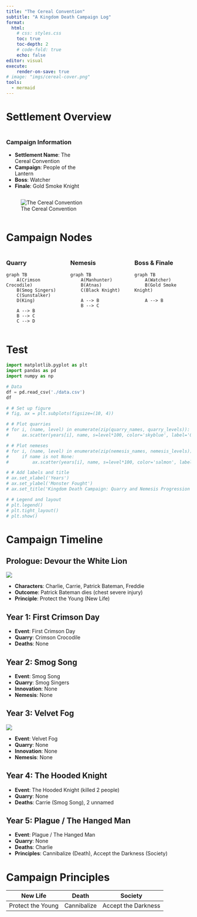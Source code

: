 ---
title: "The Cereal Convention"
subtitle: "A Kingdom Death Campaign Log"
format: 
  html:
    # css: styles.css
    toc: true
    toc-depth: 2
    # code-fold: true
    echo: false
editor: visual
execute: 
    render-on-save: true
# image: "imgs/cereal-cover.png"
tools:
  - mermaid
---

# Settlement Overview

::: {.column-page}
::: {.column width="40%"}
### Campaign Information
- **Settlement Name**: The Cereal Convention  
- **Campaign**: People of the Lantern  
- **Boss**: Watcher  
- **Finale**: Gold Smoke Knight  
:::

::: {.column width="50%"}
![The Cereal Convention](imgs/cereal-cover.png)
:::
:::

# Campaign Nodes

:::: {.columns}
::: {.column width="30%"}
### Quarry

```{mermaid}
graph TB
    A(Crimson Crocodile)
    B(Smog Singers)
    C(Sunstalker)
    D(King)

    A --> B
    B --> C
    C --> D
```
:::

::: {.column width="30%"}
### Nemesis
```{mermaid}
graph TB
    A(Manhunter)
    B(Atnas)
    C(Black Knight)

    A --> B
    B --> C
```
:::
::: {.column width="30%"}
### Boss & Finale
```{mermaid}
graph TB
    A(Watcher)
    B(Gold Smoke Knight)

    A --> B
```
:::
:::: 

# Test
::: {.column-page}
```{python}
import matplotlib.pyplot as plt
import pandas as pd
import numpy as np

# Data
df = pd.read_csv('./data.csv')
df

# # Set up figure
# fig, ax = plt.subplots(figsize=(10, 4))

# # Plot quarries
# for i, (name, level) in enumerate(zip(quarry_names, quarry_levels)):
#     ax.scatter(years[i], name, s=level*100, color='skyblue', label='Quarry' if i == 0 else "")

# # Plot nemeses
# for i, (name, level) in enumerate(zip(nemesis_names, nemesis_levels)):
#     if name is not None:
#         ax.scatter(years[i], name, s=level*100, color='salmon', label='Nemesis' if i == 0 else "")

# # Add labels and title
# ax.set_xlabel('Years')
# ax.set_ylabel('Monster Fought')
# ax.set_title('Kingdom Death Campaign: Quarry and Nemesis Progression')

# # Legend and layout
# plt.legend()
# plt.tight_layout()
# plt.show()

```
:::


# Campaign Timeline

## Prologue: Devour the White Lion


:::{.column-screen}
![](imgs/CrimsonCroc.png)
:::

::: {#prologue .callout-note collapse="true"}
- **Characters**: Charlie, Carrie, Patrick Bateman, Freddie
- **Outcome**: Patrick Bateman dies (chest severe injury)
- **Principle**: Protect the Young (New Life)
:::

## Year 1: First Crimson Day
::: {#year1 .callout-tip collapse="true"}
- **Event**: First Crimson Day  
- **Quarry**: Crimson Crocodile  
- **Deaths**: None
:::

## Year 2: Smog Song
::: {#year2 .callout-tip collapse="true"}
- **Event**: Smog Song  
- **Quarry**: Smog Singers  
- **Innovation**: None  
- **Nemesis**: None
:::

## Year 3: Velvet Fog
:::{.column-screen}
![](imgs/SmogSingers.png)
:::


::: {#year3 .callout-tip collapse="true"}
- **Event**: Velvet Fog  
- **Quarry**: None  
- **Innovation**: None  
- **Nemesis**: None
:::

## Year 4: The Hooded Knight
::: {#year4 .callout-warning collapse="true"}
- **Event**: The Hooded Knight (killed 2 people)  
- **Quarry**: None  
- **Deaths**: Carrie (Smog Song), 2 unnamed  
:::

## Year 5: Plague / The Hanged Man
::: {#year5 .callout-warning collapse="true"}
- **Event**: Plague / The Hanged Man  
- **Quarry**: None  
- **Deaths**: Charlie  
- **Principles**: Cannibalize (Death), Accept the Darkness (Society)
:::

# Campaign Principles
| New Life       | Death         | Society         |
|----------------|---------------|-----------------|
| Protect the Young | Cannibalize  | Accept the Darkness |

